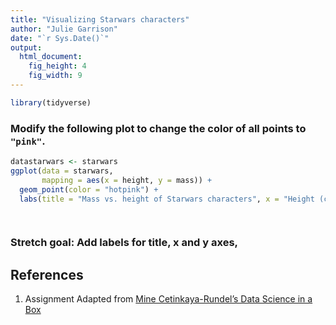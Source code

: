 ```yaml
---
title: "Visualizing Starwars characters"
author: "Julie Garrison"
date: "`r Sys.Date()`"
output: 
  html_document: 
    fig_height: 4
    fig_width: 9
---
```


```r
library(tidyverse)
```

### Modify the following plot to change the color of all points to `"pink"`.

```r
datastarwars <- starwars
ggplot(data = starwars, 
       mapping = aes(x = height, y = mass)) +
  geom_point(color = "hotpink") +
  labs(title = "Mass vs. height of Starwars characters", x = "Height (cm)", y = "Mass (kg)", size = 1) +    geom_text(x = 175, y = 1258, label = "Jabba", size = 4) 

  
```

### Stretch goal: Add labels for title, x and y axes,

## References {#references}
1. Assignment Adapted from [Mine Cetinkaya-Rundel's Data Science in a Box](https://github.com/rstudio-education/datascience-box)